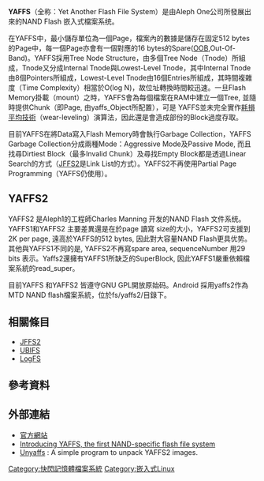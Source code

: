 {{Unreferenced|time=2020-06-07T09:37:06+00:00}}
{{noteTA|G1=IT}}

{{Infobox filesystem
| developer               = Charles Manning
| full_name               = Yet Another Flash File System
| introduction_date       =
| introduction_os         =
| partition_id            =
| directory_struct        =
| file_struct             =
| bad_blocks_struct       =
| max_file_size           =
| max_files_no            =
| max_filename_size       =
| max_volume_size         =
| dates_recorded          =
| date_range              =
| date_resolution         =
| forks_streams           =
| attributes              =
| file_system_permissions =
| compression             =
| encryption              =
| OS                      = [[Android|Android]]、[[Firefox_OS|Firefox OS]]、[[Linux|Linux]]、[[Microsoft_Windows_CE|Windows CE]]、pSOS、[[eCos|eCos]]、ThreadX
}}

'''YAFFS'''（全称：Yet Another Flash File System）是由Aleph One公司所發展出來的NAND Flash 嵌入式檔案系统。

在YAFFS中，最小儲存單位為一個Page，檔案內的數據是儲存在固定512 bytes的Page中，每一個Page亦會有一個對應的16 bytes的Spare([[OOB|OOB]],Out-Of-Band)。YAFFS採用Tree Node Structure，由多個Tree Node（Tnode）所組成，Tnode又分成Internal Tnode與Lowest-Level Tnode，其中Internal Tnode由8個Pointers所組成，Lowest-Level Tnode由16個Entries所組成，其時間複雜度（Time Complexity）相當於O(log N)，故位址轉換時間較迅速。一旦Flash Memory掛載（mount）之時，YAFFS會為每個檔案在RAM中建立一個Tree, 並隨時提供Chunk（即Page, 由yaffs_Object所配置），可是 YAFFS並未完全實作[[耗損平均技術|耗損平均技術]]（wear-leveling）演算法，因此還是會造成部份的Block過度存取。

目前YAFFS在將Data寫入Flash Memory時會執行Garbage Collection，YAFFS Garbage Collection分成兩種Mode：Aggressive Mode及Passive Mode, 而且找尋Dirtiest Block（最多Invalid Chunk）及尋找Empty Block都是透過Linear Search的方式（[[JFFS2|JFFS2]]是Link List的方式）。YAFFS2不再使用Partial Page Programming（YAFFS仍使用）。

== YAFFS2 ==
YAFFS2 是Aleph1的工程師Charles Manning 开发的NAND Flash 文件系统。YAFFS1和YAFFS2 主要差異還是在於page 讀寫 size的大小，YAFFS2可支援到2K per page, 遠高於YAFFS的512 bytes, 因此對大容量NAND Flash更具优势。其他與YAFFS1不同的是, YAFFS2不再寫spare area, sequenceNumber 用29 bits 表示。Yaffs2還擁有YAFFS1所缺乏的SuperBlock, 因此YAFFS1嚴重依賴檔案系統的read_super。

目前YAFFS 和YAFFS2 皆遵守GNU GPL開放原始码。Android 採用yaffs2作為MTD NAND flash檔案系統，位於fs/yaffs2/目錄下。

==相關條目==
*[[JFFS2|JFFS2]]
*[[UBIFS|UBIFS]]
*[[LogFS|LogFS]]

==參考資料==
{{Reflist}}

==外部連結==
*[https://web.archive.org/web/20071006090305/http://www.yaffs.net/ 官方網站]
*[https://web.archive.org/web/20020924095833/http://www.linuxdevices.com/articles/AT9680239525.html Introducing YAFFS, the first NAND-specific flash file system]
* [http://code.google.com/p/unyaffs/ Unyaffs] {{Wayback|url=http://code.google.com/p/unyaffs/ |date=20090813173809 }}: A simple program to unpack YAFFS2 images.

{{Filesystem}}

[[Category:快閃記憶體檔案系統|Category:快閃記憶體檔案系統]]
[[Category:嵌入式Linux|Category:嵌入式Linux]]